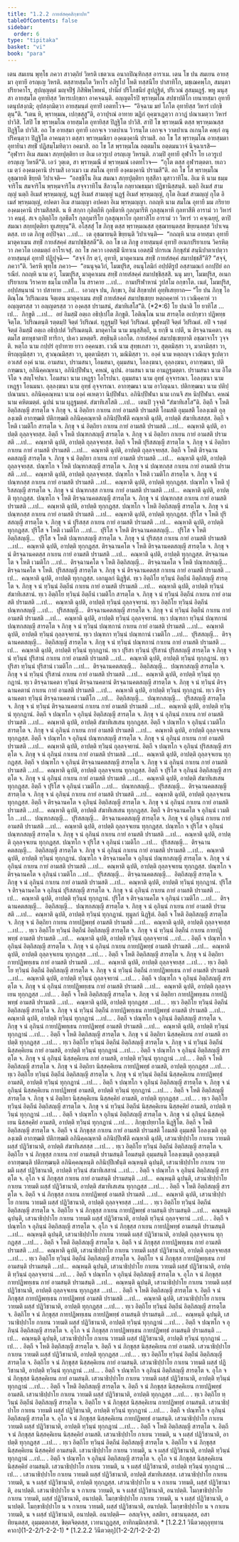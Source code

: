 ```yaml
---
title: "1.2.2 กายสํสคฺคสิกฺขาปท"
tableOfContents: false
sidebar:
  order: 6
type: "tipitaka"
basket: "vi"
book: "para"
---
```



<DynamicBreadcrumb />

<Division number="269" book="para">

<Paragraph number="993" book="para">
เตน สมเยน พุทฺโธ ภควา สาวตฺถิยํ วิหรติ เชตวเน อนาถปิณฺฑิกสฺส อาราเม. เตน โข ปน สมเยน อายสฺมา อุทายี อรญฺเญ วิหรติ. ตสฺสายสฺมโต วิหาโร อภิรูโป โหติ ทสฺสนีโย ปาสาทิโก, มชฺเฌคพฺโภ, สมนฺตาปริยาคาโร, สุปญฺญตฺตํ มญฺจปีฐํ ภิสิพิพฺโพหนํ, ปานียํ ปริโภชนียํ สูปฏฺฐิตํ, ปริเวณํ สุสมฺมฏฺฐํ. พหู มนุสฺสา อายสฺมโต อุทายิสฺส วิหารเปกฺขกา อาคจฺฉนฺติ.



</Paragraph>

<Paragraph number="994" book="para">
อญฺญตโรปิ พฺราหฺมโณ สปชาปติโก เยนายสฺมา อุทายี เตนุปสงฺกมิ; อุปสงฺกมิตฺวา อายสฺมนฺตํ อุทายิํ เอตทโวจ—  “อิจฺฉาม มยํ โภโต อุทายิสฺส วิหารํ เปกฺขิตุนฺ”ติ. “เตน หิ, พฺราหฺมณ, เปกฺขสฺสู”ติ, อวาปุรณํ อาทาย ฆฏิกํ อุคฺฆาเฏตฺวา กวาฏํ ปณาเมตฺวา วิหารํ ปาวิสิ. โสปิ โข พฺราหฺมโณ อายสฺมโต อุทายิสฺส ปิฏฺฐิโต ปาวิสิ. สาปิ โข พฺราหฺมณี ตสฺส พฺราหฺมณสฺส ปิฏฺฐิโต ปาวิสิ. อถ โข อายสฺมา อุทายี เอกจฺเจ วาตปาเน วิวรนฺโต เอกจฺเจ วาตปาเน ถเกนฺโต คพฺภํ อนุปริคนฺตฺวา ปิฏฺฐิโต อาคนฺตฺวา ตสฺสา พฺราหฺมณิยา องฺคมงฺคานิ ปรามสิ. อถ โข โส พฺราหฺมโณ อายสฺมตา อุทายินา สทฺธิํ ปฏิสมฺโมทิตฺวา อคมาสิ. อถ โข โส พฺราหฺมโณ อตฺตมโน อตฺตมนวาจํ นิจฺฉาเรสิ—  “อุฬารา อิเม สมณา สกฺยปุตฺติยา เย อิเม เอวรูเป อรญฺเญ วิหรนฺติ. ภวมฺปิ อุทายี อุฬาโร โย เอวรูเป อรญฺเญ วิหรตี”ติ.



</Paragraph>

<Paragraph number="995" book="para">
เอวํ วุตฺเต, สา พฺราหฺมณี ตํ พฺราหฺมณํ เอตทโวจ—  “กุโต ตสฺส อุฬารตฺตตา. ยเถว เม ตฺวํ องฺคมงฺคานิ ปรามสิ เอวเมว เม สมโณ อุทายี องฺคมงฺคานิ ปรามสี”ติ. อถ โข โส พฺราหฺมโณ อุชฺฌายติ ขิยฺยติ วิปาเจติ—  “อลชฺชิโน อิเม สมณา สกฺยปุตฺติยา ทุสฺสีลา มุสาวาทิโน. อิเม หิ นาม ธมฺมจาริโน สมจาริโน พฺรหฺมจาริโน สจฺจวาทิโน สีลวนฺโต กลฺยาณธมฺมา ปฏิชานิสฺสนฺติ. นตฺถิ อิเมสํ สามญฺญํ นตฺถิ อิเมสํ พฺรหฺมญฺญํ, นฏฺฐํ อิเมสํ สามญฺญํ นฏฺฐํ อิเมสํ พฺรหฺมญฺญํ, กุโต อิเมสํ สามญฺญํ กุโต อิเมสํ พฺรหฺมญฺญํ, อปคตา อิเม สามญฺญา อปคตา อิเม พฺรหฺมญฺญา. กถญฺหิ นาม สมโณ อุทายี มม ภริยาย องฺคมงฺคานิ ปรามสิสฺสติ. น หิ สกฺกา กุลิตฺถีหิ กุลธีตาหิ กุลกุมารีหิ กุลสุณฺหาหิ กุลทาสีหิ อารามํ วา วิหารํ วา คนฺตุํ. สเจ กุลิตฺถิโย กุลธีตโร กุลกุมาริโย กุลสุณฺหาโย กุลทาสิโย อารามํ วา วิหารํ วา คจฺเฉยฺยุํ, ตาปิ สมณา สกฺยปุตฺติยา ทูเสยฺยุนฺ”ติ.



</Paragraph>

<Paragraph number="996" book="para">
อโสฺสสุํ โข ภิกฺขุ ตสฺส พฺราหฺมณสฺส อุชฺฌายนฺตสฺส ขิยฺยนฺตสฺส วิปาเจนฺตสฺส. เย เต ภิกฺขู อปฺปิจฺฉา …เป…  เต อุชฺฌายนฺติ ขิยฺยนฺติ วิปาเจนฺติ—  “กถญฺหิ นาม อายสฺมา อุทายี มาตุคาเมน สทฺธิํ กายสํสคฺคํ สมาปชฺชิสฺสตี”ติ.



</Paragraph>

<Paragraph number="997" book="para">
อถ โข เต ภิกฺขู อายสฺมนฺตํ อุทายิํ อเนกปริยาเยน วิครหิตฺวา ภควโต เอตมตฺถํ อาโรเจสุํ. อถ โข ภควา เอตสฺมิํ นิทาเน เอตสฺมิํ ปกรเณ ภิกฺขุสํฆํ สนฺนิปาตาเปตฺวา อายสฺมนฺตํ อุทายิํ ปฏิปุจฺฉิ—  “สจฺจํ กิร ตฺวํ, อุทายิ, มาตุคาเมน สทฺธิํ กายสํสคฺคํ สมาปชฺชสี”ติ? “สจฺจํ, ภควา”ติ. วิครหิ พุทฺโธ ภควา—  “อนนุจฺฉวิกํ, โมฆปุริส, อนนุโลมิกํ อปฺปติรูปํ อสฺสามณกํ อกปฺปิยํ อกรณียํ. กถญฺหิ นาม ตฺวํ, โมฆปุริส, มาตุคาเมน สทฺธิํ กายสํสคฺคํ สมาปชฺชิสฺสสิ. นนุ มยา, โมฆปุริส, อเนกปริยาเยน วิราคาย ธมฺโม เทสิโต โน สราคาย …เป…  กามปริฬาหานํ วูปสโม อกฺขาโต. เนตํ, โมฆปุริส, อปฺปสนฺนานํ วา ปสาทาย …เป…  เอวญฺจ ปน, ภิกฺขเว, อิมํ สิกฺขาปทํ อุทฺทิเสยฺยาถ—



</Paragraph>

</Division>
<Division number="270" book="para">

<Paragraph number="998" book="para">
<Emphasis>“โย ปน ภิกฺขุ โอติณฺโณ วิปริณเตน จิตฺเตน มาตุคาเมน สทฺธิํ กายสํสคฺคํ สมาปชฺเชยฺย หตฺถคฺคาหํ วา เวณิคฺคาหํ วา อญฺญตรสฺส วา อญฺญตรสฺส วา องฺคสฺส ปรามสนํ, สํฆาทิเสโส”</Emphasis>ติ. (*2*:<Emphasis>6</Emphasis>)



</Paragraph>

</Division>
<Division number="271" book="para">

<Paragraph number="999" book="para">
<Emphasis>โย ปนา</Emphasis>ติ โย ยาทิโส …เป…  <Emphasis>ภิกฺขู</Emphasis>ติ …เป…  อยํ อิมสฺมิํ อตฺเถ อธิปฺเปโต ภิกฺขูติ.



</Paragraph>

<Paragraph number="1000" book="para">
<Emphasis>โอติณฺโณ</Emphasis> นาม สารตฺโต อเปกฺขวา ปฏิพทฺธจิตฺโต.



</Paragraph>

<Paragraph number="1001" book="para">
<Emphasis>วิปริณตนฺ</Emphasis>ติ รตฺตมฺปิ จิตฺตํ วิปริณตํ. ทุฏฺฐมฺปิ จิตฺตํ วิปริณตํ. มูฬฺหมฺปิ จิตฺตํ วิปริณตํ. อปิ จ รตฺตํ จิตฺตํ อิมสฺมิํ อตฺเถ อธิปฺเปตํ วิปริณตนฺติ.



</Paragraph>

<Paragraph number="1002" book="para">
<Emphasis>มาตุคาโม</Emphasis> นาม มนุสฺสิตฺถี, น ยกฺขี น เปตี, น ติรจฺฉานคตา. อนฺตมโส ตทหุชาตาปิ ทาริกา, ปเคว มหตฺตรี.



</Paragraph>

<Paragraph number="1003" book="para">
<Emphasis>สทฺธินฺ</Emphasis>ติ เอกโต.



</Paragraph>

<Paragraph number="1004" book="para">
<Emphasis>กายสํสคฺคํ สมาปชฺเชยฺยา</Emphasis>ติ อชฺฌาจาโร วุจฺจติ.



</Paragraph>

<Paragraph number="1005" book="para">
<Emphasis>หตฺโถ</Emphasis> นาม กปฺปรํ อุปาทาย ยาว อคฺคนขา.



</Paragraph>

<Paragraph number="1006" book="para">
<Emphasis>เวณี</Emphasis> นาม สุทฺธเกสา วา, สุตฺตมิสฺสา วา, มาลามิสฺสา วา, หิรญฺญมิสฺสา วา, สุวณฺณมิสฺสา วา, มุตฺตามิสฺสา วา, มณิมิสฺสา วา.



</Paragraph>

<Paragraph number="1007" book="para">
<Emphasis>องฺคํ</Emphasis> นาม หตฺถญฺจ เวณิญฺจ ฐเปตฺวา อวเสสํ องฺคํ นาม.



</Paragraph>

</Division>
<Division number="272" book="para">

<Paragraph number="1008" book="para">
อามสนา, ปรามสนา, โอมสนา, อุมฺมสนา, โอลงฺฆนา, อุลฺลงฺฆนา, อากฑฺฒนา, ปติกฑฺฒนา, อภินิคฺคณฺหนา, อภินิปฺปีฬนา, คหณํ, ฉุปนํ.



</Paragraph>

<Paragraph number="1009" book="para">
<Emphasis>อามสนา</Emphasis> นาม อามฏฺฐมตฺตา.



</Paragraph>

<Paragraph number="1010" book="para">
<Emphasis>ปรามสนา</Emphasis> นาม อิโตจิโต จ สญฺโจปนา.



</Paragraph>

<Paragraph number="1011" book="para">
<Emphasis>โอมสนา</Emphasis> นาม เหฏฺฐา โอโรปนา.



</Paragraph>

<Paragraph number="1012" book="para">
<Emphasis>อุมฺมสนา</Emphasis> นาม อุทฺธํ อุจฺจารณา.



</Paragraph>

<Paragraph number="1013" book="para">
<Emphasis>โอลงฺฆนา</Emphasis> นาม เหฏฺฐา โอนมนา.



</Paragraph>

<Paragraph number="1014" book="para">
<Emphasis>อุลฺลงฺฆนา</Emphasis> นาม อุทฺธํ อุจฺจารณา.



</Paragraph>

<Paragraph number="1015" book="para">
<Emphasis>อากฑฺฒนา</Emphasis> นาม อาวิญฺฉนา.



</Paragraph>

<Paragraph number="1016" book="para">
<Emphasis>ปติกฑฺฒนา</Emphasis> นาม ปติปฺปณามนา.



</Paragraph>

<Paragraph number="1017" book="para">
<Emphasis>อภินิคฺคณฺหนา</Emphasis> นาม องฺคํ คเหตฺวา นิปฺปีฬนา.



</Paragraph>

<Paragraph number="1018" book="para">
<Emphasis>อภินิปฺปีฬนา</Emphasis> นาม เกนจิ สห นิปฺปีฬนา.



</Paragraph>

<Paragraph number="1019" book="para">
<Emphasis>คหณํ</Emphasis> นาม คหิตมตฺตํ.



</Paragraph>

<Paragraph number="1020" book="para">
<Emphasis>ฉุปนํ</Emphasis> นาม ผุฏฺฐมตฺตํ.



</Paragraph>

<Paragraph number="1021" book="para">
<Emphasis>สํฆาทิเสโส</Emphasis>ติ …เป…  เตนปิ วุจฺจติ “สํฆาทิเสโส”ติ.



</Paragraph>

</Division>
<Division number="273" book="para">

<Paragraph number="1022" book="para">
อิตฺถี จ โหติ อิตฺถิสญฺญี สารตฺโต จ ภิกฺขุ จ. นํ อิตฺถิยา กาเยน กายํ อามสติ ปรามสติ โอมสติ อุมฺมสติ โอลงฺเฆติ อุลฺลงฺเฆติ อากฑฺฒติ ปติกฑฺฒติ อภินิคฺคณฺหาติ อภินิปฺปีเฬติ คณฺหาติ ฉุปติ, อาปตฺติ สํฆาทิเสสสฺส.



</Paragraph>

<Paragraph number="1023" book="para">
อิตฺถี จ โหติ เวมติโก สารตฺโต จ. ภิกฺขุ จ นํ อิตฺถิยา กาเยน กายํ อามสติ ปรามสติ …เป…  คณฺหาติ ฉุปติ, อาปตฺติ ถุลฺลจฺจยสฺส.



</Paragraph>

<Paragraph number="1024" book="para">
อิตฺถี จ โหติ ปณฺฑกสญฺญี สารตฺโต จ. ภิกฺขุ จ นํ อิตฺถิยา กาเยน กายํ อามสติ ปรามสติ …เป…  คณฺหาติ ฉุปติ, อาปตฺติ ถุลฺลจฺจยสฺส.



</Paragraph>

<Paragraph number="1025" book="para">
อิตฺถี จ โหติ ปุริสสญฺญี สารตฺโต จ. ภิกฺขุ จ นํ อิตฺถิยา กาเยน กายํ อามสติ ปรามสติ …เป…  คณฺหาติ ฉุปติ, อาปตฺติ ถุลฺลจฺจยสฺส.



</Paragraph>

<Paragraph number="1026" book="para">
อิตฺถี จ โหติ ติรจฺฉานคตสญฺญี สารตฺโต จ. ภิกฺขุ จ นํ อิตฺถิยา กาเยน กายํ อามสติ ปรามสติ …เป…  คณฺหาติ ฉุปติ, อาปตฺติ ถุลฺลจฺจยสฺส.



</Paragraph>

<Paragraph number="1027" book="para">
ปณฺฑโก จ โหติ ปณฺฑกสญฺญี สารตฺโต จ. ภิกฺขุ จ นํ ปณฺฑกสฺส กาเยน กายํ อามสติ ปรามสติ …เป…  คณฺหาติ ฉุปติ, อาปตฺติ ถุลฺลจฺจยสฺส.



</Paragraph>

<Paragraph number="1028" book="para">
ปณฺฑโก จ โหติ เวมติโก สารตฺโต จ. ภิกฺขุ จ นํ ปณฺฑกสฺส กาเยน กายํ อามสติ ปรามสติ …เป…  คณฺหาติ ฉุปติ, อาปตฺติ ทุกฺกฏสฺส.



</Paragraph>

<Paragraph number="1029" book="para">
ปณฺฑโก จ โหติ ปุริสสญฺญี สารตฺโต จ. ภิกฺขุ จ นํ ปณฺฑกสฺส กาเยน กายํ อามสติ ปรามสติ …เป…  คณฺหาติ ฉุปติ, อาปตฺติ ทุกฺกฏสฺส.



</Paragraph>

<Paragraph number="1030" book="para">
ปณฺฑโก จ โหติ ติรจฺฉานคตสญฺญี สารตฺโต จ. ภิกฺขุ จ นํ ปณฺฑกสฺส กาเยน กายํ อามสติ ปรามสติ …เป…  คณฺหาติ ฉุปติ, อาปตฺติ ทุกฺกฏสฺส.



</Paragraph>

<Paragraph number="1031" book="para">
ปณฺฑโก จ โหติ อิตฺถิสญฺญี สารตฺโต จ. ภิกฺขุ จ นํ ปณฺฑกสฺส กาเยน กายํ อามสติ ปรามสติ …เป…  คณฺหาติ ฉุปติ, อาปตฺติ ทุกฺกฏสฺส.



</Paragraph>

<Paragraph number="1032" book="para">
ปุริโส จ โหติ ปุริสสญฺญี สารตฺโต จ. ภิกฺขุ จ นํ ปุริสสฺส กาเยน กายํ อามสติ ปรามสติ …เป…  คณฺหาติ ฉุปติ, อาปตฺติ ทุกฺกฏสฺส.



</Paragraph>

<Paragraph number="1033" book="para">
ปุริโส จ โหติ เวมติโก …เป…  ปุริโส จ โหติ ติรจฺฉานคตสญฺญี…  ปุริโส จ โหติ อิตฺถิสญฺญี…  ปุริโส จ โหติ ปณฺฑกสญฺญี สารตฺโต จ. ภิกฺขุ จ นํ ปุริสสฺส กาเยน กายํ อามสติ ปรามสติ …เป…  คณฺหาติ ฉุปติ, อาปตฺติ ทุกฺกฏสฺส.



</Paragraph>

<Paragraph number="1034" book="para">
ติรจฺฉานคโต จ โหติ ติรจฺฉานคตสญฺญี สารตฺโต จ. ภิกฺขุ จ นํ ติรจฺฉานคตสฺส กาเยน กายํ อามสติ ปรามสติ …เป…  คณฺหาติ ฉุปติ, อาปตฺติ ทุกฺกฏสฺส.



</Paragraph>

<Paragraph number="1035" book="para">
ติรจฺฉานคโต จ โหติ เวมติโก …เป…  ติรจฺฉานคโต จ โหติ อิตฺถิสญฺญี…  ติรจฺฉานคโต จ โหติ ปณฺฑกสญฺญี…  ติรจฺฉานคโต จ โหติ. ปุริสสญฺญี สารตฺโต จ. ภิกฺขุ จ นํ ติรจฺฉานคตสฺส กาเยน กายํ อามสติ ปรามสติ …เป…  คณฺหาติ ฉุปติ, อาปตฺติ ทุกฺกฏสฺส.




</Paragraph>
</Division>

<Paragraph number="1036" type="center" book="para">
เอกมูลกํ นิฏฺฐิตํ.





</Paragraph>

<Division number="274" book="para">

<Paragraph number="1037" book="para">
ทฺเว อิตฺถิโย ทฺวินฺนํ อิตฺถีนํ อิตฺถิสญฺญี สารตฺโต จ. ภิกฺขุ จ นํ ทฺวินฺนํ อิตฺถีนํ กาเยน กายํ อามสติ ปรามสติ …เป…  คณฺหาติ ฉุปติ, อาปตฺติ ทฺวินฺนํ สํฆาทิเสสานํ.



</Paragraph>

<Paragraph number="1038" book="para">
ทฺเว อิตฺถิโย ทฺวินฺนํ อิตฺถีนํ เวมติโก สารตฺโต จ. ภิกฺขุ จ นํ ทฺวินฺนํ อิตฺถีนํ กาเยน กายํ อามสติ ปรามสติ …เป…  คณฺหาติ ฉุปติ, อาปตฺติ ทฺวินฺนํ ถุลฺลจฺจยานํ.



</Paragraph>

<Paragraph number="1039" book="para">
ทฺเว อิตฺถิโย ทฺวินฺนํ อิตฺถีนํ ปณฺฑกสญฺญี …เป…  ปุริสสญฺญี…  ติรจฺฉานคตสญฺญี สารตฺโต จ. ภิกฺขุ จ นํ ทฺวินฺนํ อิตฺถีนํ กาเยน กายํ อามสติ ปรามสติ …เป…  คณฺหาติ ฉุปติ, อาปตฺติ ทฺวินฺนํ ถุลฺลจฺจยานํ.



</Paragraph>

<Paragraph number="1040" book="para">
ทฺเว ปณฺฑกา ทฺวินฺนํ ปณฺฑกานํ ปณฺฑกสญฺญี สารตฺโต จ ภิกฺขุ จ นํ ทฺวินฺนํ ปณฺฑกานํ กาเยน กายํ อามสติ ปรามสติ …เป…  คณฺหาติ ฉุปติ, อาปตฺติ ทฺวินฺนํ ถุลฺลจฺจยานํ.



</Paragraph>

<Paragraph number="1041" book="para">
ทฺเว ปณฺฑกา ทฺวินฺนํ ปณฺฑกานํ เวมติโก …เป…  ปุริสสญฺญี…  ติรจฺฉานคตสญฺญี…  อิตฺถิสญฺญี สารตฺโต จ. ภิกฺขุ จ นํ ทฺวินฺนํ ปณฺฑกานํ กาเยน กายํ อามสติ ปรามสติ …เป…  คณฺหาติ ฉุปติ, อาปตฺติ ทฺวินฺนํ ทุกฺกฏานํ.



</Paragraph>

<Paragraph number="1042" book="para">
ทฺเว ปุริสา ทฺวินฺนํ ปุริสานํ ปุริสสญฺญี สารตฺโต จ ภิกฺขุ จ นํ ทฺวินฺนํ ปุริสานํ กาเยน กายํ อามสติ ปรามสติ …เป…  คณฺหาติ ฉุปติ, อาปตฺติ ทฺวินฺนํ ทุกฺกฏานํ.



</Paragraph>

<Paragraph number="1043" book="para">
ทฺเว ปุริสา ทฺวินฺนํ ปุริสานํ เวมติโก …เป…  ติรจฺฉานคตสญฺญี…  อิตฺถิสญฺญี…  ปณฺฑกสญฺญี สารตฺโต จ. ภิกฺขุ จ นํ ทฺวินฺนํ ปุริสานํ กาเยน กายํ อามสติ ปรามสติ …เป…  คณฺหาติ ฉุปติ, อาปตฺติ ทฺวินฺนํ ทุกฺกฏานํ.



</Paragraph>

<Paragraph number="1044" book="para">
ทฺเว ติรจฺฉานคตา ทฺวินฺนํ ติรจฺฉานคตานํ ติรจฺฉานคตสญฺญี สารตฺโต จ. ภิกฺขุ จ นํ ทฺวินฺนํ ติรจฺฉานคตานํ กาเยน กายํ อามสติ ปรามสติ …เป…  คณฺหาติ ฉุปติ, อาปตฺติ ทฺวินฺนํ ทุกฺกฏานํ.



</Paragraph>

<Paragraph number="1045" book="para">
ทฺเว ติรจฺฉานคตา ทฺวินฺนํ ติรจฺฉานคตานํ เวมติโก …เป…  อิตฺถิสญฺญี…  ปณฺฑกสญฺญี…  ปุริสสญฺญี สารตฺโต จ. ภิกฺขุ จ นํ ทฺวินฺนํ ติรจฺฉานคตานํ กาเยน กายํ อามสติ ปรามสติ …เป…  คณฺหาติ ฉุปติ, อาปตฺติ ทฺวินฺนํ ทุกฺกฏานํ.



</Paragraph>

</Division>
<Division number="275" book="para">

<Paragraph number="1046" book="para">
อิตฺถี จ ปณฺฑโก จ อุภินฺนํ อิตฺถิสญฺญี สารตฺโต จ. ภิกฺขุ จ นํ อุภินฺนํ กาเยน กายํ อามสติ ปรามสติ …เป…  คณฺหาติ ฉุปติ, อาปตฺติ สํฆาทิเสเสน ทุกฺกฏสฺส.



</Paragraph>

<Paragraph number="1047" book="para">
อิตฺถี จ ปณฺฑโก จ อุภินฺนํ เวมติโก สารตฺโต จ. ภิกฺขุ จ นํ อุภินฺนํ กาเยน กายํ อามสติ ปรามสติ …เป…  คณฺหาติ ฉุปติ, อาปตฺติ ถุลฺลจฺจเยน ทุกฺกฏสฺส.



</Paragraph>

<Paragraph number="1048" book="para">
อิตฺถี จ ปณฺฑโก จ อุภินฺนํ ปณฺฑกสญฺญี สารตฺโต จ. ภิกฺขุ จ นํ อุภินฺนํ กาเยน กายํ อามสติ ปรามสติ …เป…  คณฺหาติ ฉุปติ, อาปตฺติ ทฺวินฺนํ ถุลฺลจฺจยานํ.



</Paragraph>

<Paragraph number="1049" book="para">
อิตฺถี จ ปณฺฑโก จ อุภินฺนํ ปุริสสญฺญี สารตฺโต จ. ภิกฺขุ จ นํ อุภินฺนํ กาเยน กายํ อามสติ ปรามสติ …เป…  คณฺหาติ ฉุปติ, อาปตฺติ ถุลฺลจฺจเยน ทุกฺกฏสฺส.



</Paragraph>

<Paragraph number="1050" book="para">
อิตฺถี จ ปณฺฑโก จ อุภินฺนํ ติรจฺฉานคตสญฺญี สารตฺโต จ. ภิกฺขุ จ นํ อุภินฺนํ กาเยน กายํ อามสติ ปรามสติ …เป…  คณฺหาติ ฉุปติ, อาปตฺติ ถุลฺลจฺจเยน ทุกฺกฏสฺส.



</Paragraph>

<Paragraph number="1051" book="para">
อิตฺถี จ ปุริโส จ อุภินฺนํ อิตฺถิสญฺญี สารตฺโต จ. ภิกฺขุ จ นํ อุภินฺนํ กาเยน กายํ อามสติ ปรามสติ …เป…  คณฺหาติ ฉุปติ, อาปตฺติ สํฆาทิเสเสน ทุกฺกฏสฺส.



</Paragraph>

<Paragraph number="1052" book="para">
อิตฺถี จ ปุริโส จ อุภินฺนํ เวมติโก …เป…  ปณฺฑกสญฺญี…  ปุริสสญฺญี…  ติรจฺฉานคตสญฺญี สารตฺโต จ. ภิกฺขุ จ นํ อุภินฺนํ กาเยน กายํ อามสติ ปรามสติ …เป…  คณฺหาติ ฉุปติ, อาปตฺติ ถุลฺลจฺจเยน ทุกฺกฏสฺส.



</Paragraph>

<Paragraph number="1053" book="para">
อิตฺถี จ ติรจฺฉานคโต จ อุภินฺนํ อิตฺถิสญฺญี สารตฺโต จ. ภิกฺขุ จ นํ อุภินฺนํ กาเยน กายํ อามสติ ปรามสติ …เป…  คณฺหาติ ฉุปติ, อาปตฺติ สํฆาทิเสเสน ทุกฺกฏสฺส.



</Paragraph>

<Paragraph number="1054" book="para">
อิตฺถี จ ติรจฺฉานคโต จ อุภินฺนํ เวมติโก …เป…  ปณฺฑกสญฺญี…  ปุริสสญฺญี…  ติรจฺฉานคตสญฺญี สารตฺโต จ. ภิกฺขุ จ นํ อุภินฺนํ กาเยน กายํ อามสติ ปรามสติ …เป…  คณฺหาติ ฉุปติ, อาปตฺติ ถุลฺลจฺจเยน ทุกฺกฏสฺส.



</Paragraph>

<Paragraph number="1055" book="para">
ปณฺฑโก จ ปุริโส จ อุภินฺนํ ปณฺฑกสญฺญี สารตฺโต จ. ภิกฺขุ จ นํ อุภินฺนํ กาเยน กายํ อามสติ ปรามสติ …เป…  คณฺหาติ ฉุปติ, อาปตฺติ ถุลฺลจฺจเยน ทุกฺกฏสฺส.



</Paragraph>

<Paragraph number="1056" book="para">
ปณฺฑโก จ ปุริโส จ อุภินฺนํ เวมติโก …เป…  ปุริสสญฺญี…  ติรจฺฉานคตสญฺญี…  อิตฺถิสญฺญี สารตฺโต จ. ภิกฺขุ จ นํ อุภินฺนํ กาเยน กายํ อามสติ ปรามสติ …เป…  คณฺหาติ ฉุปติ, อาปตฺติ ทฺวินฺนํ ทุกฺกฏานํ.



</Paragraph>

<Paragraph number="1057" book="para">
ปณฺฑโก จ ติรจฺฉานคโต จ อุภินฺนํ ปณฺฑกสญฺญี สารตฺโต จ. ภิกฺขุ จ นํ อุภินฺนํ กาเยน กายํ อามสติ ปรามสติ …เป…  คณฺหาติ ฉุปติ, อาปตฺติ ถุลฺลจฺจเยน ทุกฺกฏสฺส.



</Paragraph>

<Paragraph number="1058" book="para">
ปณฺฑโก จ ติรจฺฉานคโต จ อุภินฺนํ เวมติโก …เป…  ปุริสสญฺญี…  ติรจฺฉานคตสญฺญี…  อิตฺถิสญฺญี สารตฺโต จ. ภิกฺขุ จ นํ อุภินฺนํ กาเยน กายํ อามสติ ปรามสติ …เป…  คณฺหาติ ฉุปติ, อาปตฺติ ทฺวินฺนํ ทุกฺกฏานํ.



</Paragraph>

<Paragraph number="1059" book="para">
ปุริโส จ ติรจฺฉานคโต จ อุภินฺนํ ปุริสสญฺญี สารตฺโต จ. ภิกฺขุ จ นํ อุภินฺนํ กาเยน กายํ อามสติ ปรามสติ …เป…  คณฺหาติ ฉุปติ, อาปตฺติ ทฺวินฺนํ ทุกฺกฏานํ.



</Paragraph>

<Paragraph number="1060" book="para">
ปุริโส จ ติรจฺฉานคโต จ อุภินฺนํ เวมติโก …เป…  ติรจฺฉานคตสญฺญี…  อิตฺถิสญฺญี…  ปณฺฑกสญฺญี สารตฺโต จ. ภิกฺขุ จ นํ อุภินฺนํ กาเยน กายํ อามสติ ปรามสติ …เป…  คณฺหาติ ฉุปติ, อาปตฺติ ทฺวินฺนํ ทุกฺกฏานํ.




</Paragraph>
</Division>

<Paragraph number="1061" type="center" book="para">
ทุมูลกํ นิฏฺฐิตํ.





</Paragraph>

<Division number="276" book="para">

<Paragraph number="1062" book="para">
อิตฺถี จ โหติ อิตฺถิสญฺญี สารตฺโต จ. ภิกฺขุ จ นํ อิตฺถิยา กาเยน กายปฏิพทฺธํ อามสติ ปรามสติ …เป…  คณฺหาติ ฉุปติ, อาปตฺติ ถุลฺลจฺจยสฺส …เป… .



</Paragraph>

<Paragraph number="1063" book="para">
ทฺเว อิตฺถิโย ทฺวินฺนํ อิตฺถีนํ อิตฺถิสญฺญี สารตฺโต จ. ภิกฺขุ จ นํ ทฺวินฺนํ อิตฺถีนํ กาเยน กายปฏิพทฺธํ อามสติ ปรามสติ …เป…  คณฺหาติ ฉุปติ, อาปตฺติ ทฺวินฺนํ ถุลฺลจฺจยานํ …เป… .



</Paragraph>

<Paragraph number="1064" book="para">
อิตฺถี จ ปณฺฑโก จ อุภินฺนํ อิตฺถิสญฺญี สารตฺโต จ. ภิกฺขุ จ นํ อุภินฺนํ กาเยน กายปฏิพทฺธํ อามสติ ปรามสติ …เป…  คณฺหาติ ฉุปติ, อาปตฺติ ถุลฺลจฺจเยน ทุกฺกฏสฺส …เป… .



</Paragraph>

<Paragraph number="1065" book="para">
อิตฺถี จ โหติ อิตฺถิสญฺญี สารตฺโต จ. ภิกฺขุ จ นํ อิตฺถิยา กายปฏิพทฺเธน กายํ อามสติ ปรามสติ …เป…  คณฺหาติ ฉุปติ, อาปตฺติ ถุลฺลจฺจยสฺส …เป… .



</Paragraph>

<Paragraph number="1066" book="para">
ทฺเว อิตฺถิโย ทฺวินฺนํ อิตฺถีนํ อิตฺถิสญฺญี สารตฺโต จ. ภิกฺขุ จ นํ ทฺวินฺนํ อิตฺถีนํ กายปฏิพทฺเธน กายํ อามสติ ปรามสติ …เป…  คณฺหาติ ฉุปติ, อาปตฺติ ทฺวินฺนํ ถุลฺลจฺจยานํ …เป… .



</Paragraph>

<Paragraph number="1067" book="para">
อิตฺถี จ ปณฺฑโก จ อุภินฺนํ อิตฺถิสญฺญี สารตฺโต จ. ภิกฺขุ จ นํ อุภินฺนํ กายปฏิพทฺเธน กายํ อามสติ ปรามสติ …เป…  คณฺหาติ ฉุปติ, อาปตฺติ ถุลฺลจฺจเยน ทุกฺกฏสฺส …เป… .



</Paragraph>

<Paragraph number="1068" book="para">
อิตฺถี จ โหติ อิตฺถิสญฺญี สารตฺโต จ. ภิกฺขุ จ นํ อิตฺถิยา กายปฏิพทฺเธน กายปฏิพทฺธํ อามสติ ปรามสติ …เป…  คณฺหาติ ฉุปติ, อาปตฺติ ทุกฺกฏสฺส …เป… .



</Paragraph>

<Paragraph number="1069" book="para">
ทฺเว อิตฺถิโย ทฺวินฺนํ อิตฺถีนํ อิตฺถิสญฺญี สารตฺโต จ. ภิกฺขุ จ นํ ทฺวินฺนํ อิตฺถีนํ กายปฏิพทฺเธน กายปฏิพทฺธํ อามสติ ปรามสติ …เป…  คณฺหาติ ฉุปติ, อาปตฺติ ทฺวินฺนํ ทุกฺกฏานํ …เป… .



</Paragraph>

<Paragraph number="1070" book="para">
อิตฺถี จ ปณฺฑโก จ อุภินฺนํ อิตฺถิสญฺญี สารตฺโต จ. ภิกฺขุ จ นํ อุภินฺนํ กายปฏิพทฺเธน กายปฏิพทฺธํ อามสติ ปรามสติ …เป…  คณฺหาติ ฉุปติ, อาปตฺติ ทฺวินฺนํ ทุกฺกฏานํ …เป… .



</Paragraph>

<Paragraph number="1071" book="para">
อิตฺถี จ โหติ อิตฺถิสญฺญี สารตฺโต จ. ภิกฺขุ จ นํ อิตฺถิยา นิสฺสคฺคิเยน กายํ อามสติ อาปตฺติ ทุกฺกฏสฺส …เป… .



</Paragraph>

<Paragraph number="1072" book="para">
ทฺเว อิตฺถิโย ทฺวินฺนํ อิตฺถีนํ อิตฺถิสญฺญี สารตฺโต จ. ภิกฺขุ จ นํ ทฺวินฺนํ อิตฺถีนํ นิสฺสคฺคิเยน กายํ อามสติ, อาปตฺติ ทฺวินฺนํ ทุกฺกฏานํ …เป… .



</Paragraph>

<Paragraph number="1073" book="para">
อิตฺถี จ ปณฺฑโก จ อุภินฺนํ อิตฺถิสญฺญี สารตฺโต จ. ภิกฺขุ จ นํ อุภินฺนํ นิสฺสคฺคิเยน กายํ อามสติ, อาปตฺติ ทฺวินฺนํ ทุกฺกฏานํ …เป… .



</Paragraph>

<Paragraph number="1074" book="para">
อิตฺถี จ โหติ อิตฺถิสญฺญี สารตฺโต จ. ภิกฺขุ จ นํ อิตฺถิยา นิสฺสคฺคิเยน กายปฏิพทฺธํ อามสติ, อาปตฺติ ทุกฺกฏสฺส …เป… .



</Paragraph>

<Paragraph number="1075" book="para">
ทฺเว อิตฺถิโย ทฺวินฺนํ อิตฺถีนํ อิตฺถิสญฺญี สารตฺโต จ. ภิกฺขุ จ นํ ทฺวินฺนํ อิตฺถีนํ นิสฺสคฺคิเยน กายปฏิพทฺธํ อามสติ, อาปตฺติ ทฺวินฺนํ ทุกฺกฏานํ …เป… .



</Paragraph>

<Paragraph number="1076" book="para">
อิตฺถี จ ปณฺฑโก จ อุภินฺนํ อิตฺถิสญฺญี สารตฺโต จ. ภิกฺขุ จ นํ อุภินฺนํ นิสฺสคฺคิเยน กายปฏิพทฺธํ อามสติ, อาปตฺติ ทฺวินฺนํ ทุกฺกฏานํ …เป… .



</Paragraph>

<Paragraph number="1077" book="para">
อิตฺถี จ โหติ อิตฺถิสญฺญี สารตฺโต จ. ภิกฺขุ จ นํ อิตฺถิยา นิสฺสคฺคิเยน นิสฺสคฺคิยํ อามสติ, อาปตฺติ ทุกฺกฏสฺส …เป… .



</Paragraph>

<Paragraph number="1078" book="para">
ทฺเว อิตฺถิโย ทฺวินฺนํ อิตฺถีนํ อิตฺถิสญฺญี สารตฺโต จ. ภิกฺขุ จ นํ ทฺวินฺนํ อิตฺถีนํ นิสฺสคฺคิเยน นิสฺสคฺคิยํ อามสติ, อาปตฺติ ทฺวินฺนํ ทุกฺกฏานํ …เป… .



</Paragraph>

<Paragraph number="1079" book="para">
อิตฺถี จ ปณฺฑโก จ อุภินฺนํ อิตฺถิสญฺญี สารตฺโต จ. ภิกฺขุ จ นํ อุภินฺนํ นิสฺสคฺคิเยน นิสฺสคฺคิยํ อามสติ, อาปตฺติ ทฺวินฺนํ ทุกฺกฏานํ …เป… .




</Paragraph>
</Division>

<Paragraph number="1080" type="center" book="para">
ภิกฺขุเปยฺยาโล นิฏฺฐิโต.





</Paragraph>

<Division number="277" book="para">

<Paragraph number="1081" book="para">
อิตฺถี จ โหติ อิตฺถิสญฺญี สารตฺโต จ. อิตฺถี จ นํ ภิกฺขุสฺส กาเยน กายํ อามสติ ปรามสติ โอมสติ อุมฺมสติ โอลงฺเฆติ อุลฺลงฺเฆติ อากฑฺฒติ ปติกฑฺฒติ อภินิคฺคณฺหาติ อภินิปฺปีเฬติ คณฺหาติ ฉุปติ, เสวนาธิปฺปาโย กาเยน วายมติ ผสฺสํ ปฏิวิชานาติ, อาปตฺติ สํฆาทิเสสสฺส …เป… .



</Paragraph>

<Paragraph number="1082" book="para">
ทฺเว อิตฺถิโย ทฺวินฺนํ อิตฺถีนํ อิตฺถิสญฺญี สารตฺโต จ. อิตฺถิโย จ นํ ภิกฺขุสฺส กาเยน กายํ อามสนฺติ ปรามสนฺติ โอมสนฺติ อุมฺมสนฺติ โอลงฺเฆนฺติ อุลฺลงฺเฆนฺติ อากฑฺฒนฺติ ปติกฑฺฒนฺติ อภินิคฺคณฺหนฺติ อภินิปฺปีเฬนฺติ คณฺหนฺติ ฉุปนฺติ, เสวนาธิปฺปาโย กาเยน วายมติ ผสฺสํ ปฏิวิชานาติ, อาปตฺติ ทฺวินฺนํ สํฆาทิเสสานํ …เป… .



</Paragraph>

<Paragraph number="1083" book="para">
อิตฺถี จ ปณฺฑโก จ อุภินฺนํ อิตฺถิสญฺญี สารตฺโต จ. อุโภ จ นํ ภิกฺขุสฺส กาเยน กายํ อามสนฺติ ปรามสนฺติ …เป…  คณฺหนฺติ ฉุปนฺติ, เสวนาธิปฺปาโย กาเยน วายมติ ผสฺสํ ปฏิวิชานาติ, อาปตฺติ สํฆาทิเสเสน ทุกฺกฏสฺส …เป… .



</Paragraph>

<Paragraph number="1084" book="para">
อิตฺถี จ โหติ อิตฺถิสญฺญี สารตฺโต จ. อิตฺถี จ นํ ภิกฺขุสฺส กาเยน กายปฏิพทฺธํ อามสติ ปรามสติ …เป…  คณฺหาติ ฉุปติ, เสวนาธิปฺปาโย กาเยน วายมติ ผสฺสํ ปฏิวิชานาติ, อาปตฺติ ถุลฺลจฺจยสฺส …เป… .



</Paragraph>

<Paragraph number="1085" book="para">
ทฺเว อิตฺถิโย ทฺวินฺนํ อิตฺถีนํ อิตฺถิสญฺญี สารตฺโต จ. อิตฺถิโย จ นํ ภิกฺขุสฺส กาเยน กายปฏิพทฺธํ อามสนฺติ ปรามสนฺติ …เป…  คณฺหนฺติ ฉุปนฺติ, เสวนาธิปฺปาโย กาเยน วายมติ ผสฺสํ ปฏิวิชานาติ, อาปตฺติ ทฺวินฺนํ ถุลฺลจฺจยานํ …เป… .



</Paragraph>

<Paragraph number="1086" book="para">
อิตฺถี จ ปณฺฑโก จ อุภินฺนํ อิตฺถิสญฺญี สารตฺโต จ. อุโภ จ นํ ภิกฺขุสฺส กาเยน กายปฏิพทฺธํ อามสนฺติ ปรามสนฺติ …เป…  คณฺหนฺติ ฉุปนฺติ, เสวนาธิปฺปาโย กาเยน วายมติ ผสฺสํ ปฏิวิชานาติ, อาปตฺติ ถุลฺลจฺจเยน ทุกฺกฏสฺส …เป… .



</Paragraph>

<Paragraph number="1087" book="para">
อิตฺถี จ โหติ อิตฺถิสญฺญี สารตฺโต จ. อิตฺถี จ นํ ภิกฺขุสฺส กายปฏิพทฺเธน กายํ อามสติ ปรามสติ …เป…  คณฺหาติ ฉุปติ, เสวนาธิปฺปาโย กาเยน วายมติ ผสฺสํ ปฏิวิชานาติ, อาปตฺติ ถุลฺลจฺจยสฺส …เป… .



</Paragraph>

<Paragraph number="1088" book="para">
ทฺเว อิตฺถิโย ทฺวินฺนํ อิตฺถีนํ อิตฺถิสญฺญี สารตฺโต จ. อิตฺถิโย จ นํ ภิกฺขุสฺส กายปฏิพทฺเธน กายํ อามสนฺติ ปรามสนฺติ …เป…  คณฺหนฺติ ฉุปนฺติ, เสวนาธิปฺปาโย กาเยน วายมติ ผสฺสํ ปฏิวิชานาติ, อาปตฺติ ทฺวินฺนํ ถุลฺลจฺจยานํ …เป… .



</Paragraph>

<Paragraph number="1089" book="para">
อิตฺถี จ ปณฺฑโก จ อุภินฺนํ อิตฺถิสญฺญี สารตฺโต จ. อุโภ จ นํ ภิกฺขุสฺส กายปฏิพทฺเธน กายํ อามสนฺติ ปรามสนฺติ …เป…  คณฺหนฺติ ฉุปนฺติ, เสวนาธิปฺปาโย กาเยน วายมติ ผสฺสํ ปฏิวิชานาติ, อาปตฺติ ถุลฺลจฺจเยน ทุกฺกฏสฺส …เป… .



</Paragraph>

</Division>
<Division number="278" book="para">

<Paragraph number="1090" book="para">
อิตฺถี จ โหติ อิตฺถิสญฺญี สารตฺโต จ. อิตฺถี จ นํ ภิกฺขุสฺส กายปฏิพทฺเธน กายปฏิพทฺธํ อามสติ ปรามสติ …เป…  คณฺหาติ ฉุปติ, เสวนาธิปฺปาโย กาเยน วายมติ ผสฺสํ ปฏิวิชานาติ, อาปตฺติ ทุกฺกฏสฺส …เป… .



</Paragraph>

<Paragraph number="1091" book="para">
ทฺเว อิตฺถิโย ทฺวินฺนํ อิตฺถีนํ อิตฺถิสญฺญี สารตฺโต จ. อิตฺถิโย จ นํ ภิกฺขุสฺส กายปฏิพทฺเธน กายปฏิพทฺธํ อามสนฺติ ปรามสนฺติ …เป…  คณฺหนฺติ ฉุปนฺติ, เสวนาธิปฺปาโย กาเยน วายมติ ผสฺสํ ปฏิวิชานาติ, อาปตฺติ ทฺวินฺนํ ทุกฺกฏานํ …เป… .



</Paragraph>

<Paragraph number="1092" book="para">
อิตฺถี จ ปณฺฑโก จ อุภินฺนํ อิตฺถิสญฺญี สารตฺโต จ. อุโภ จ นํ ภิกฺขุสฺส กายปฏิพทฺเธน กายปฏิพทฺธํ อามสนฺติ ปรามสนฺติ …เป…  คณฺหนฺติ ฉุปนฺติ, เสวนาธิปฺปาโย กาเยน วายมติ ผสฺสํ ปฏิวิชานาติ, อาปตฺติ ทฺวินฺนํ ทุกฺกฏานํ …เป… .



</Paragraph>

<Paragraph number="1093" book="para">
อิตฺถี จ โหติ อิตฺถิสญฺญี สารตฺโต จ. อิตฺถี จ นํ ภิกฺขุสฺส นิสฺสคฺคิเยน กายํ อามสติ. เสวนาธิปฺปาโย กาเยน วายมติ ผสฺสํ ปฏิวิชานาติ, อาปตฺติ ทุกฺกฏสฺส …เป… .



</Paragraph>

<Paragraph number="1094" book="para">
ทฺเว อิตฺถิโย ทฺวินฺนํ อิตฺถีนํ อิตฺถิสญฺญี สารตฺโต จ. อิตฺถิโย จ นํ ภิกฺขุสฺส นิสฺสคฺคิเยน กายํ อามสนฺติ. เสวนาธิปฺปาโย กาเยน วายมติ ผสฺสํ ปฏิวิชานาติ, อาปตฺติ ทฺวินฺนํ ทุกฺกฏานํ …เป… .



</Paragraph>

<Paragraph number="1095" book="para">
อิตฺถี จ ปณฺฑโก จ อุภินฺนํ อิตฺถิสญฺญี สารตฺโต จ. อุโภ จ นํ ภิกฺขุสฺส นิสฺสคฺคิเยน กายํ อามสนฺติ. เสวนาธิปฺปาโย กาเยน วายมติ ผสฺสํ ปฏิวิชานาติ, อาปตฺติ ทฺวินฺนํ ทุกฺกฏานํ …เป… .



</Paragraph>

<Paragraph number="1096" book="para">
อิตฺถี จ โหติ อิตฺถิสญฺญี สารตฺโต จ. อิตฺถี จ นํ ภิกฺขุสฺส นิสฺสคฺคิเยน กายปฏิพทฺธํ อามสติ. เสวนาธิปฺปาโย กาเยน วายมติ ผสฺสํ ปฏิวิชานาติ, อาปตฺติ ทุกฺกฏสฺส …เป… .



</Paragraph>

<Paragraph number="1097" book="para">
ทฺเว อิตฺถิโย ทฺวินฺนํ อิตฺถีนํ อิตฺถิสญฺญี สารตฺโต จ. อิตฺถิโย จ นํ ภิกฺขุสฺส นิสฺสคฺคิเยน กายปฏิพทฺธํ อามสนฺติ. เสวนาธิปฺปาโย กาเยน วายมติ ผสฺสํ ปฏิวิชานาติ, อาปตฺติ ทฺวินฺนํ ทุกฺกฏานํ …เป… .



</Paragraph>

<Paragraph number="1098" book="para">
อิตฺถี จ ปณฺฑโก จ อุภินฺนํ อิตฺถิสญฺญี สารตฺโต จ. อุโภ จ นํ ภิกฺขุสฺส นิสฺสคฺคิเยน กายปฏิพทฺธํ อามสนฺติ. เสวนาธิปฺปาโย กาเยน วายมติ ผสฺสํ ปฏิวิชานาติ, อาปตฺติ ทฺวินฺนํ ทุกฺกฏานํ …เป… .



</Paragraph>

<Paragraph number="1099" book="para">
อิตฺถี จ โหติ อิตฺถิสญฺญี สารตฺโต จ. อิตฺถี จ นํ ภิกฺขุสฺส นิสฺสคฺคิเยน นิสฺสคฺคิยํ อามสติ. เสวนาธิปฺปาโย กาเยน วายมติ, น จ ผสฺสํ ปฏิวิชานาติ, อาปตฺติ ทุกฺกฏสฺส …เป… .



</Paragraph>

<Paragraph number="1100" book="para">
ทฺเว อิตฺถิโย ทฺวินฺนํ อิตฺถีนํ อิตฺถิสญฺญี สารตฺโต จ. อิตฺถิโย จ นํ ภิกฺขุสฺส นิสฺสคฺคิเยน นิสฺสคฺคิยํ อามสนฺติ. เสวนาธิปฺปาโย กาเยน วายมติ, น จ ผสฺสํ ปฏิวิชานาติ, อาปตฺติ ทฺวินฺนํ ทุกฺกฏานํ …เป… .



</Paragraph>

<Paragraph number="1101" book="para">
อิตฺถี จ ปณฺฑโก จ อุภินฺนํ อิตฺถิสญฺญี สารตฺโต จ. อุโภ จ นํ ภิกฺขุสฺส นิสฺสคฺคิเยน นิสฺสคฺคิยํ อามสนฺติ. เสวนาธิปฺปาโย กาเยน วายมติ, น จ ผสฺสํ ปฏิวิชานาติ, อาปตฺติ ทฺวินฺนํ ทุกฺกฏานํ …เป… .



</Paragraph>

</Division>
<Division number="279" book="para">

<Paragraph number="1102" book="para">
เสวนาธิปฺปาโย กาเยน วายมติ ผสฺสํ ปฏิวิชานาติ, อาปตฺติ สํฆาทิเสสสฺส.



</Paragraph>

<Paragraph number="1103" book="para">
เสวนาธิปฺปาโย กาเยน วายมติ, น จ ผสฺสํ ปฏิวิชานาติ, อาปตฺติ ทุกฺกฏสฺส.



</Paragraph>

<Paragraph number="1104" book="para">
เสวนาธิปฺปาโย น จ กาเยน วายมติ, ผสฺสํ ปฏิวิชานาติ, อนาปตฺติ.



</Paragraph>

<Paragraph number="1105" book="para">
เสวนาธิปฺปาโย น จ กาเยน วายมติ, น จ ผสฺสํ ปฏิวิชานาติ, อนาปตฺติ.



</Paragraph>

<Paragraph number="1106" book="para">
โมกฺขาธิปฺปาโย กาเยน วายมติ, ผสฺสํ ปฏิวิชานาติ, อนาปตฺติ.



</Paragraph>

<Paragraph number="1107" book="para">
โมกฺขาธิปฺปาโย กาเยน วายมติ, น จ ผสฺสํ ปฏิวิชานาติ, อนาปตฺติ.



</Paragraph>

<Paragraph number="1108" book="para">
โมกฺขาธิปฺปาโย น จ กาเยน วายมติ, ผสฺสํ ปฏิวิชานาติ, อนาปตฺติ.



</Paragraph>

<Paragraph number="1109" book="para">
โมกฺขาธิปฺปาโย น จ กาเยน วายมติ, น จ ผสฺสํ ปฏิวิชานาติ, อนาปตฺติ.



</Paragraph>

</Division>
<Division number="280" book="para">

<Paragraph number="1110" book="para">
อนาปตฺติ—  อสญฺจิจฺจ, อสติยา, อชานนฺตสฺส, อสาทิยนฺตสฺส, อุมฺมตฺตกสฺส, ขิตฺตจิตฺตสฺส, เวทนาฏฺฏสฺส, อาทิกมฺมิกสฺสาติ.

</Paragraph>
</Division>

<TableOfContents book="para" section="1.2.2">
* [1.2.2.1 วินีตวตฺถุอุทฺทานคาถา](1-2-2/1-2-2-1)
* [1.2.2.2 วินีตวตฺถุ](1-2-2/1-2-2-2)
</TableOfContents>